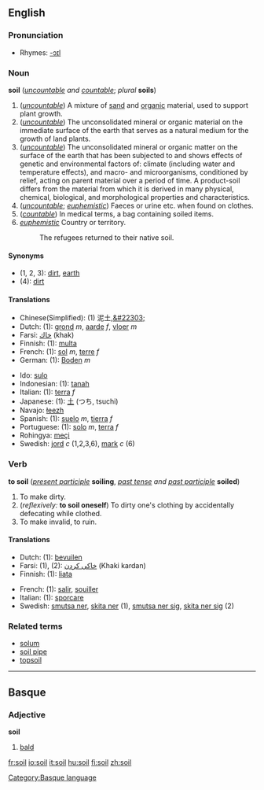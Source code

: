 ==English==

===Pronunciation===
*Rhymes: [[Rhymes:English:-ɔɪl|-ɔɪl]]

===Noun===
'''soil''' (''[[uncountable]] and [[countable]]''; ''plural'' '''soils''')

#(''[[uncountable]]'') A mixture of [[sand]] and [[organic]] material, used to support plant growth.
# (''[[uncountable]]'') The unconsolidated mineral or organic material on the immediate surface of the earth that serves as a natural medium for the growth of land plants. 
# (''[[uncountable]]'') The unconsolidated mineral or organic matter on the surface of the earth that has been subjected to and shows effects of genetic and environmental factors of: climate (including water and temperature effects), and macro- and microorganisms, conditioned by relief, acting on parent material over a period of time. A product-soil differs from the material from which it is derived in many physical, chemical, biological, and morphological properties and characteristics. 
#(''[[uncountable]]''; ''[[euphemistic]]'') Faeces or urine etc. when found on clothes.
#(''[[countable]]'') In medical terms, a bag containing soiled items.
#''[[euphemistic]]'' Country or territory. 
#:The refugees returned to their native soil.
====Synonyms====
*(1, 2, 3): [[dirt]], [[earth]]
*(4): [[dirt]]

====Translations====
{{top}}
*Chinese(Simplified): (1) &#27877;&#22303;,[[&#22303;]]
*Dutch: (1): [[grond]] ''m'', [[aarde]] ''f'', [[vloer]] ''m''
*Farsi: [[خاك]] (khak)
*Finnish: (1): [[multa]]
*French: (1): [[sol]] ''m'', [[terre]] ''f''
*German: (1): [[Boden]] ''m''
{{mid}}
*Ido: [[sulo]]
*Indonesian: (1): [[tanah]]
*Italian: (1): [[terra]] ''f''
*Japanese: (1): [[土]] (つち, tsuchi)
*Navajo: [[łeezh]]
*Spanish: (1): [[suelo]] ''m'', [[tierra]] ''f''
*Portuguese: (1): [[solo]] ''m'', [[terra]] ''f''
*Rohingya: [[meçi]] 
*Swedish: [[jord]] ''c'' (1,2,3,6), [[mark#Swedish|mark]] ''c'' (6)
{{bottom}}

===Verb===
'''to soil''' (''[[present participle]]'' '''soiling''', ''[[past tense]] and [[past participle]]'' '''soiled''')

#To make dirty.
#(''reflexively:'' '''to soil oneself''') To dirty one's clothing by accidentally defecating while clothed.
#To make invalid, to ruin.

====Translations====
{{top}}
*Dutch: (1): [[bevuilen]]
*Farsi: (1), (2): [[خاكی كردن]] (Khaki kardan)
*Finnish: (1): [[liata]]
{{mid}}
*French: (1): [[salir]], [[souiller]]
*Italian: (1): [[sporcare]]
*Swedish: [[smutsa ner]], [[skita ner]] (1), [[smutsa ner sig]], [[skita ner sig]] (2)
{{bottom}}

===Related terms===
*[[solum]]
*[[soil pipe]]
*[[topsoil]]

----

==Basque==
===Adjective===
'''soil'''

# [[bald]]

[[Category:Basque language]]

[[fr:soil]]
[[io:soil]]
[[it:soil]]
[[hu:soil]]
[[fi:soil]]
[[zh:soil]]